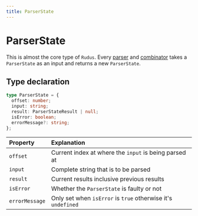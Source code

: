 ```yaml
---
title: ParserState
---
```

# ParserState

This is almost the core type of `Rudus`. Every [parser](/docs/category/parsers) and [combinator](/docs/category/combinators) takes a `ParserState` as an input and returns a new `ParserState`.

## Type declaration

```ts
type ParserState = {
  offset: number;
  input: string;
  result: ParserStateResult | null;
  isError: boolean;
  errorMessage?: string;
};
```

| Property       | Explanation                                                  |
| :------------- | :----------------------------------------------------------- |
| `offset`       | Current index at where the `input` is being parsed at        |
| `input`        | Complete string that is to be parsed                         |
| `result`       | Current results inclusive previous results                   |
| `isError`      | Whether the `ParserState` is faulty or not                   |
| `errorMessage` | Only set when `isError` is `true` otherwise it's `undefined` |

